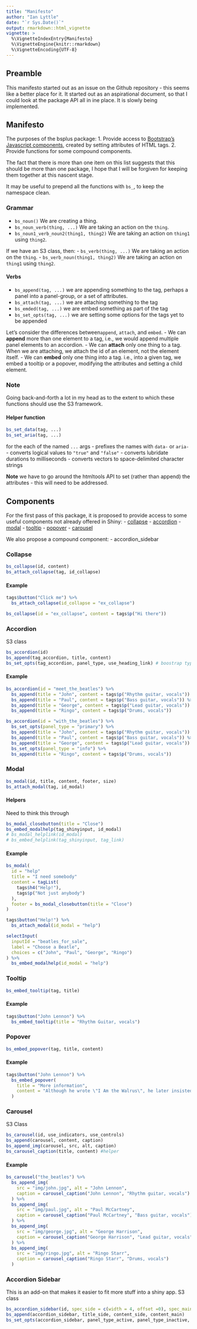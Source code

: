 ```yaml
---
title: "Manifesto"
author: "Ian Lyttle"
date: "`r Sys.Date()`"
output: rmarkdown::html_vignette
vignette: >
  %\VignetteIndexEntry{Manifesto}
  %\VignetteEngine{knitr::rmarkdown}
  %\VignetteEncoding{UTF-8}
---
```


## Preamble

This manifesto started out as an issue on the Github repository - this seems like a better place for it. It started out as an aspirational document, so that I could look at the package API all in ine place. It is slowly being implemented.

## Manifesto

The purposes of the bsplus package:
1. Provide access to [Bootstrap's Javascript components](http://getbootstrap.com/javascript/), created by setting attributes of HTML tags.
2. Provide functions for some compound components.

The fact that there is more than one item on this list suggests that this should be more than one package, I hope that I will be forgiven for keeping them together at this nascent stage.

It may be useful to prepend all the functions with `bs_`, to keep the namespace clean.

### Grammar

- `bs_noun()` We are creating a thing. 
- `bs_noun_verb(thing, ...)` We are taking an action on the `thing`.
- `bs_noun1_verb_noun2(thing1, thing2)` We are taking an action on `thing1` using `thing2`. 

If we have an S3 class, then:
- `bs_verb(thing, ...)` We are taking an action on the `thing`.
- `bs_verb_noun(thing1, thing2)` We are taking an action on `thing1` using `thing2`. 

#### Verbs

- `bs_append(tag, ...)` we are appending something to the tag, perhaps a panel into a panel-group, or a set of attributes.
- `bs_attach(tag, ...)` we are attaching something to the tag
- `bs_emded(tag, ...)` we are embed something as part of the tag
- `bs_set_opts(tag, ...)` we are setting some options for the tags yet to be appended

Let's consider the differences between`append`, `attach`, and `embed`.
- We can **append** more than one element to a tag, i.e., we would append multiple panel elements to an accordion.
- We can **attach** only one thing to a tag. When we are attaching, we attach the id of an element, not the element itself.
- We can **embed** only one thing into a tag. i.e., into a given tag, we embed a tooltip or a popover, modifying the attributes and setting a child element.

### Note

Going back-and-forth a lot in my head as to the extent to which these functions should use the S3 framework.

#### Helper function

``` R
bs_set_data(tag, ...)
bs_set_aria(tag, ...)
```

for the each of the named `...` args
- prefixes the names with `data-` or `aria-`
- converts logical values to `"true"` and `"false"`
- converts lubridate durations to milliseconds
- converts vectors to space-delimited character strings

**Note** we have to go around the htmltools API to set (rather than append) the attributes - this will need to be addressed.

## Components

For the first pass of this package, it is proposed to provide access to some useful components not already offered in Shiny:
- [collapse](http://getbootstrap.com/javascript/#collapse)
- [accordion](http://getbootstrap.com/javascript/#collapse-example-accordion)
- [modal](http://getbootstrap.com/javascript/#modals)
- [tooltip](http://getbootstrap.com/javascript/#tooltips)
- [popover](http://getbootstrap.com/javascript/#popovers)
- [carousel](http://getbootstrap.com/javascript/#carousel)

We also propose a compound component:
- accordion_sidebar

### Collapse

``` R
bs_collapse(id, content)
bs_attach_collapse(tag, id_collapse)
```

#### Example

``` R
tags$button("Click me") %>%
  bs_attach_collapse(id_collapse = "ex_collapse")

bs_collapse(id = "ex_collapse", content = tags$p("Hi there")) 
```

### Accordion

S3 class

``` R
bs_accordion(id)
bs_append(tag_accordion, title, content)
bs_set_opts(tag_accordion, panel_type, use_heading_link) # boostrap type: "default", "primary", etc.
```

#### Example

``` R
bs_accordion(id = "meet_the_beatles") %>%
  bs_append(title = "John", content = tags$p("Rhythm guitar, vocals")) %>%
  bs_append(title = "Paul", content = tags$p("Bass guitar, vocals")) %>%
  bs_append(title = "George", content = tags$p("Lead guitar, vocals")) %>%
  bs_append(title = "Ringo", content = tags$p("Drums, vocals"))
```

``` R
bs_accordion(id = "with_the_beatles") %>%
  bs_set_opts(panel_type = "primary") %>% 
  bs_append(title = "John", content = tags$p("Rhythm guitar, vocals")) %>%
  bs_append(title = "Paul", content = tags$p("Bass guitar, vocals")) %>%
  bs_append(title = "George", content = tags$p("Lead guitar, vocals")) %>%
  bs_set_opts(panel_type = "info") %>%
  bs_append(title = "Ringo", content = tags$p("Drums, vocals"))
```

### Modal

``` R
bs_modal(id, title, content, footer, size)
bs_attach_modal(tag, id_modal)
```

#### Helpers

Need to think this through

``` R
bs_modal_closebutton(title = "Close")
bs_embed_modalhelp(tag_shinyinput, id_modal)
# bs_modal_helplink(id_modal)
# bs_embed_helplink(tag_shinyinput, tag_link)
```

#### Example

``` R
bs_modal(
  id = "help"
  title = "I need somebody"
  content = tagList(
    tags$h4("Help!"),
    tags$p("Not just anybody")
  ),
  footer = bs_modal_closebutton(title = "Close")
)

tags$button("Help!") %>%
  bs_attach_modal(id_modal = "help")

selectInput(
  inputId = "beatles_for_sale",
  label = "Choose a Beatle",
  choices = c("John", "Paul", "George", "Ringo")
) %>%
  bs_embed_modalhelp(id_modal = "help")
```

### Tooltip

``` R
bs_embed_tooltip(tag, title)
```

#### Example

``` R
tags$button("John Lennon") %>%
  bs_embed_tooltip(title = "Rhythm Guitar, vocals")
```

### Popover

``` R
bs_embed_popover(tag, title, content)
```

#### Example

``` R
tags$button("John Lennon") %>%
  bs_embed_popover(
    title = "More information",
    content = "Although he wrote \"I Am the Walrus\", he later insisted that the Walrus was Paul."
  )
```

### Carousel

S3 Class

``` R
bs_carousel(id, use_indicators, use_controls)
bs_append(carousel, content, caption)
bs_append_img(carousel, src, alt, caption)
bs_carousel_caption(title, content) #helper
```

#### Example

``` R
bs_carousel("the_beatles") %>%
  bs_append_img(
    src = "img/john.jpg", alt = "John Lennon", 
    caption = carousel_caption("John Lennon", "Rhythm guitar, vocals")
  ) %>%
  bs_append_img(
    src = "img/paul.jpg", alt = "Paul McCartney", 
    caption = carousel_caption("Paul McCartney", "Bass guitar, vocals")
  ) %>%
  bs_append_img(
    src = "img/george.jpg", alt = "George Harrison", 
    caption = carousel_caption("George Harrison", "Lead guitar, vocals")
  ) %>%
  bs_append_img(
    src = "img/ringo.jpg", alt = "Ringo Starr", 
    caption = carousel_caption("Ringo Starr", "Drums, vocals")
  ) 
```

### Accordion Sidebar

This is an add-on that makes it easier to fit more stuff into a shiny app. S3 class

``` R
bs_accordion_sidebar(id, spec_side = c(width = 4, offset =0), spec_main = c(width = 8, offset = 0), position = "left") 
bs_append(accordion_sidebar, title_side, content_side, content_main)
bs_set_opts(accordion_sidebar, panel_type_active, panel_type_inactive, use_main_panel) 
```
